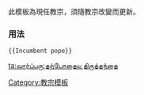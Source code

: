 {{Documentation subpage}}
<!-- Categories and interwikis go at the bottom of this page. -->
此模板為現任教宗，須隨教宗改變而更新。

=== 用法 ===
{{Incumbent pope}}
<pre style="overflow: auto">{{Incumbent pope}}</pre>

<includeonly>
<!-- Categories and interwikis go here: -->
[[Category:教宗模板]]

[[ta:வார்ப்புரு:தற்போதைய திருத்தந்தை]]
</includeonly>